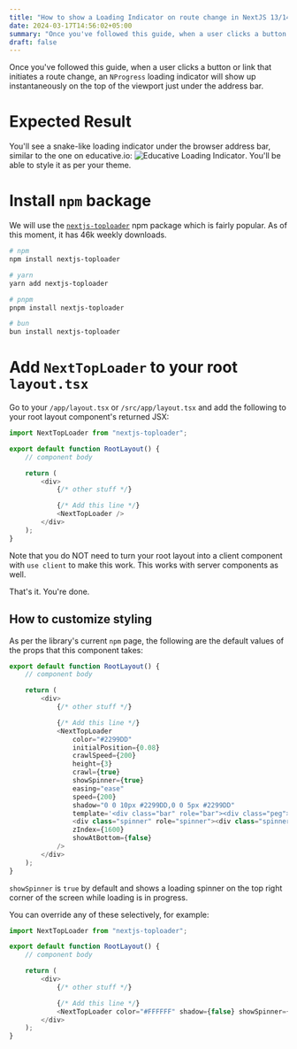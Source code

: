 ```yaml
---
title: "How to show a Loading Indicator on route change in NextJS 13/14 App Router"
date: 2024-03-17T14:56:02+05:00
summary: "Once you've followed this guide, when a user clicks a button or link that initiates a route change, an NProgress loading indicator will show up instantaneously on the top of the viewport just under the address bar."
draft: false
---
```

Once you've followed this guide, when a user clicks a button or link that initiates a route change, an `NProgress` loading indicator will show up instantaneously on the top of the viewport just under the address bar.

# Expected Result
You'll see a snake-like loading indicator under the browser address bar, similar to the one on educative.io:
![Educative Loading Indicator](/blog/static/images/educative-loading-indicator.png).
You'll be able to style it as per your theme.

# Install `npm` backage
We will use the [`nextjs-toploader`](https://www.npmjs.com/package/nextjs-toploader) npm package which is fairly popular. As of this moment, it has 46k weekly downloads.

```bash
# npm
npm install nextjs-toploader

# yarn
yarn add nextjs-toploader

# pnpm
pnpm install nextjs-toploader

# bun
bun install nextjs-toploader
```

# Add `NextTopLoader` to your root `layout.tsx`
Go to your `/app/layout.tsx` or `/src/app/layout.tsx` and add the following to your root layout component's returned JSX:

```typescript
import NextTopLoader from "nextjs-toploader";

export default function RootLayout() {
    // component body

    return (
        <div>
            {/* other stuff */}

            {/* Add this line */}
            <NextTopLoader />
        </div>
    );
}
```
Note that you do NOT need to turn your root layout into a client component with `use client` to make this work. This works with server components as well.

That's it. You're done.

## How to customize styling
As per the library's current `npm` page, the following are the default values of the props that this component takes:

```typescript
export default function RootLayout() {
    // component body

    return (
        <div>
            {/* other stuff */}

            {/* Add this line */}
            <NextTopLoader
                color="#2299DD"
                initialPosition={0.08}
                crawlSpeed={200}
                height={3}
                crawl={true}
                showSpinner={true}
                easing="ease"
                speed={200}
                shadow="0 0 10px #2299DD,0 0 5px #2299DD"
                template='<div class="bar" role="bar"><div class="peg"></div></div> 
                <div class="spinner" role="spinner"><div class="spinner-icon"></div></div>'
                zIndex={1600}
                showAtBottom={false}
            />
        </div>
    );
}
```
`showSpinner` is `true` by default and shows a loading spinner on the top right corner of the screen while loading is in progress.

You can override any of these selectively, for example:
```typescript
import NextTopLoader from "nextjs-toploader";

export default function RootLayout() {
    // component body

    return (
        <div>
            {/* other stuff */}

            {/* Add this line */}
            <NextTopLoader color="#FFFFFF" shadow={false} showSpinner={false} />
        </div>
    );
}
```
